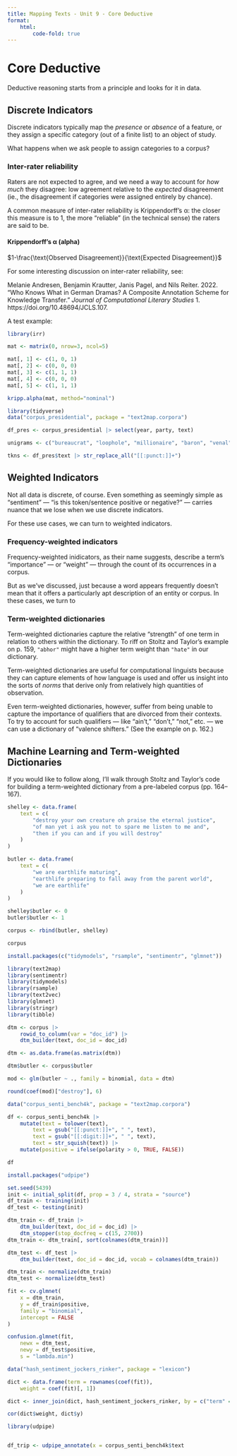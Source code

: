 ```yaml
---
title: Mapping Texts - Unit 9 - Core Deductive
format:
    html:
        code-fold: true
---
```


# Core Deductive

Deductive reasoning starts from a principle and looks for it in data.

## Discrete Indicators

Discrete indicators typically map the _presence_ or _absence_ of a feature, or
they assign a specific category (out of a finite list) to an object of study.

What happens when we ask people to assign categories to a corpus?

### Inter-rater reliability

Raters are not expected to agree, and we need a way to account for _how much_
they disagree: low agreement relative to the _expected_ disagreement (ie., the
disagreement if categories were assigned entirely by chance).

A common measure of inter-rater reliability is Krippendorff's α: the
closer this measure is to $1$, the more "reliable" (in the technical sense)
the raters are said to be.

#### Krippendorff's α (alpha)

$1-\frac{\text{Observed Disagreement}}{\text{Expected Disagreement}}$

For some interesting discussion on inter-rater reliability, see:

Melanie Andresen, Benjamin Krautter, Janis Pagel, and Nils Reiter. 2022. 
“Who Knows What in German Dramas? A Composite Annotation Scheme for Knowledge Transfer.” 
_Journal of Computational Literary Studies_ 1. https://doi.org/10.48694/JCLS.107. 

A test example:

```r
library(irr)

mat <- matrix(0, nrow=3, ncol=5)

mat[, 1] <- c(1, 0, 1)
mat[, 2] <- c(0, 0, 0)
mat[, 3] <- c(1, 1, 1)
mat[, 4] <- c(0, 0, 0)
mat[, 5] <- c(1, 1, 1)

kripp.alpha(mat, method="nominal")
```

```r
library(tidyverse)
data("corpus_presidential", package = "text2map.corpora")

df_pres <- corpus_presidential |> select(year, party, text)
```

```r
unigrams <- c("bureaucrat", "loophole", "millionaire", "baron", "venal", "crooked", "unresponsive", "uncaring", "arrogant")

tkns <- df_pres$text |> str_replace_all("[[:punct:]]+")
```

## Weighted Indicators

Not all data is discrete, of course. Even something as seemingly simple as
"sentiment" — "is this token/sentence positive or negative?" — carries
nuance that we lose when we use discrete indicators.

For these use cases, we can turn to weighted indicators.

### Frequency-weighted indicators

Frequency-weighted inidicators, as their name suggests, describe
a term's "importance" — or "weight" — through the count of its
occurrences in a corpus.

But as we've discussed, just because a word appears frequently doesn't
mean that it offers a particularly apt description of an entity or corpus.
In these cases, we turn to

### Term-weighted dictionaries

Term-weighted dictionaries capture the relative "strength"
of one term in relation to others within the dictionary. To riff
on Stoltz and Taylor's example on p. 159, `"abhor"` might have a
higher term weight than `"hate"` in our dictionary.

Term-weighted dictionaries are useful for computational linguists 
because they can capture elements of how language is used and
offer us insight into the sorts of _norms_ that derive only from
relatively high quantities of observation.

Even term-weighted dictionaries, however, suffer from being
unable to capture the importance of qualifiers that are divorced
from their contexts. To try to account for such qualifiers — like "ain't," "don't," "not," etc. —
we can use a dictionary of "valence shifters." (See the example on p. 162.)

## Machine Learning and Term-weighted Dictionaries

If you would like to follow along, I'll walk through Stoltz and Taylor's code for
building a term-weighted dictionary from a pre-labeled corpus (pp. 164–167).

```r
shelley <- data.frame(
    text = c(
        "destroy your own creature oh praise the eternal justice",
        "of man yet i ask you not to spare me listen to me and",
        "then if you can and if you will destroy"
    )
)

butler <- data.frame(
    text = c(
        "we are earthlife maturing",
        "earthlife preparing to fall away from the parent world",
        "we are earthlife"
    )
)

shelley$butler <- 0
butler$butler <- 1

corpus <- rbind(butler, shelley)

corpus
```

```r
install.packages(c("tidymodels", "rsample", "sentimentr", "glmnet"))
```

```r
library(text2map)
library(sentimentr)
library(tidymodels)
library(rsample)
library(text2vec)
library(glmnet)
library(stringr)
library(tibble)
```

```r
dtm <- corpus |>
    rowid_to_column(var = "doc_id") |>
    dtm_builder(text, doc_id = doc_id)

dtm <- as.data.frame(as.matrix(dtm))

dtm$butler <- corpus$butler
```

```r
mod <- glm(butler ~ ., family = binomial, data = dtm)

round(coef(mod)["destroy"], 6)
```

```r
data("corpus_senti_bench4k", package = "text2map.corpora")

df <- corpus_senti_bench4k |>
    mutate(text = tolower(text),
        text = gsub("[[:punct:]]+", " ", text),
        text = gsub("[[:digit:]]+", " ", text),
        text = str_squish(text)) |>
    mutate(positive = ifelse(polarity > 0, TRUE, FALSE))

df
```

```r
install.packages("udpipe")
```


```r
set.seed(5439)
init <- initial_split(df, prop = 3 / 4, strata = "source")
df_train <- training(init)
df_test <- testing(init)

dtm_train <- df_train |>
    dtm_builder(text, doc_id = doc_id) |>
    dtm_stopper(stop_docfreq = c(15, 2700))
dtm_train <- dtm_train[, sort(colnames(dtm_train))]

dtm_test <- df_test |>
    dtm_builder(text, doc_id = doc_id, vocab = colnames(dtm_train))

dtm_train <- normalize(dtm_train)
dtm_test <- normalize(dtm_test)
```

```r
fit <- cv.glmnet(
    x = dtm_train,
    y = df_train$positive,
    family = "binomial",
    intercept = FALSE
)

confusion.glmnet(fit,
    newx = dtm_test,
    newy = df_test$positive,
    s = "lambda.min")
```

```r
data("hash_sentiment_jockers_rinker", package = "lexicon")

dict <- data.frame(term = rownames(coef(fit)),
    weight = coef(fit)[, 1])

dict <- inner_join(dict, hash_sentiment_jockers_rinker, by = c("term" = "x"))

cor(dict$weight, dict$y)
```

```r
library(udpipe)


df_trip <- udpipe_annotate(x = corpus_senti_bench4k$text
```